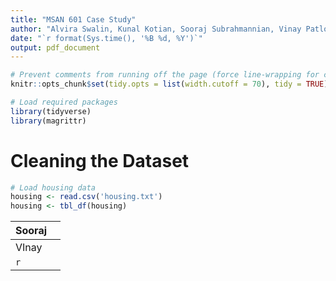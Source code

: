```yaml
---
title: "MSAN 601 Case Study"
author: "Alvira Swalin, Kunal Kotian, Sooraj Subrahmannian, Vinay Patlolla"
date: "`r format(Sys.time(), '%B %d, %Y')`"
output: pdf_document
---
```


```r
# Prevent comments from running off the page (force line-wrapping for comments)
knitr::opts_chunk$set(tidy.opts = list(width.cutoff = 70), tidy = TRUE)
```


```r
# Load required packages
library(tidyverse)
library(magrittr)
```

# Cleaning the Dataset

```r
# Load housing data
housing <- read.csv('housing.txt')
housing <- tbl_df(housing)
```

-----------------------------------------------------------
Sooraj

```r

```



-----------------------------------------------------------
VInay


```r

```



-----------------------------------------------------------

